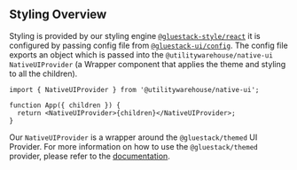 
<Meta title="Native UI / Guides / Styling / Overview" />

## Styling Overview

Styling is provided by our styling engine [`@gluestack-style/react`](https://gluestack.io/style/docs/overview/introduction) it is configured by passing config file from [`@gluestack-ui/config`](https://github.com/gluestack/gluestack-ui/tree/main/packages/config).
The config file exports an object which is passed into the `@utilitywarehouse/native-ui` `NativeUIProvider` (a Wrapper component that applies the theme and styling to all the children).

```tsx
import { NativeUIProvider } from '@utilitywarehouse/native-ui';

function App({ children }) {
  return <NativeUIProvider>{children}</NativeUIProvider>;
}
```

Our `NativeUIProvider` is a wrapper around the `@gluestack/themed` UI Provider. For more information on how to use the `@gluestack/themed` provider, please refer to the [documentation](https://gluestack.io/ui/docs/styling/overview).
